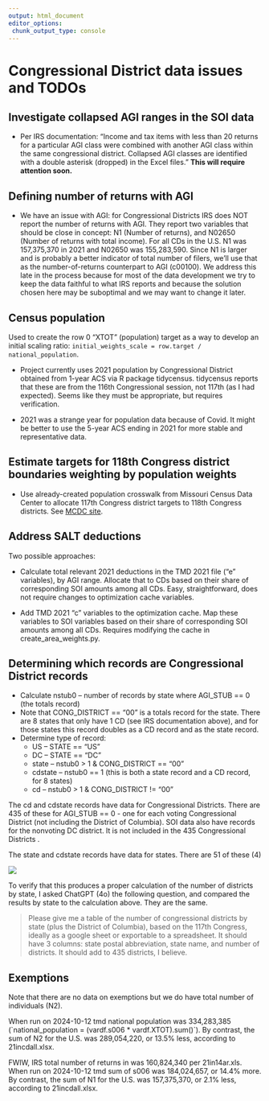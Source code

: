 ```yaml
---
output: html_document
editor_options: 
 chunk_output_type: console
---
```


# Congressional District data issues and TODOs

## Investigate collapsed AGI ranges in the SOI data

-   Per IRS documentation: "Income and tax items with less than 20 returns for a particular AGI class were combined with another AGI class within the same congressional district. Collapsed AGI classes are identified with a double asterisk (dropped) in the Excel files." **This will require attention soon.**

## Defining number of returns with AGI

-   We have an issue with AGI: for Congressional Districts IRS does NOT report the number of returns with AGI. They report two variables that should be close in concept: N1 (Number of returns), and N02650 (Number of returns with total income). For all CDs in the U.S. N1 was 157,375,370 in 2021 and N02650 was 155,283,590. Since N1 is larger and is probably a better indicator of total number of filers, we'll use that as the number-of-returns counterpart to AGI (c00100). We address this late in the process because for most of the data development we try to keep the data faithful to what IRS reports and because the solution chosen here may be suboptimal and we may want to change it later.

## Census population

Used to create the row 0 "XTOT" (population) target as a way to develop an initial scaling ratio:  `initial_weights_scale = row.target / national_population`.

-   Project currently uses 2021 population by Congressional District obtained from 1-year ACS via R package tidycensus. tidycensus reports that these are from the 116th Congressional session, not 117th (as I had expected). Seems like they must be appropriate, but requires verification.

-   2021 was a strange year for population data because of Covid. It might be better to use the 5-year ACS ending in 2021 for more stable and representative data.

## Estimate targets for 118th Congress district boundaries weighting by population weights

-   Use already-created population crosswalk from Missouri Census Data Center to allocate 117th Congress district targets to 118th Congress districts. See [MCDC site](https://mcdc.missouri.edu/applications/geocorr2022.html).

## Address SALT deductions

Two possible approaches:

-   Calculate total relevant 2021 deductions in the TMD 2021 file ("e" variables), by AGI range. Allocate that to CDs based on their share of corresponding SOI amounts among all CDs. Easy, straightforward, does not require changes to optimization cache variables.

-   Add TMD 2021 "c" variables to the optimization cache. Map these variables to SOI variables based on their share of corresponding SOI amounts among all CDs. Requires modifying the cache in create_area_weights.py.


## Determining which records are Congressional District records

-   Calculate nstub0 -- number of records by state where AGI_STUB == 0 (the totals record)
-   Note that CONG_DISTRICT == "00" is a totals record for the state. There are 8 states that only have 1 CD (see IRS documentation above), and for those states this record doubles as a CD record and as the state record.
-   Determine type of record:
    -   US -- STATE == "US"
    -   DC -- STATE == "DC"
    -   state -- nstub0 \> 1 & CONG_DISTRICT == "00"
    -   cdstate -- nstub0 == 1 (this is both a state record and a CD record, for 8 states)
    -   cd -- nstub0 \> 1 & CONG_DISTRICT != "00"

The cd and cdstate records have data for Congressional Districts. There are 435 of these for AGI_STUB == 0 - one for each voting Congressional District (not including the District of Columbia). SOI data also have records for the nonvoting DC district. It is not included in the 435 Congressional Districts .

The state and cdstate records have data for states. There are 51 of these (4)

![](images/clipboard-719051713.png)

To verify that this produces a proper calculation of the number of districts by state, I asked ChatGPT (4o) the following question, and compared the results by state to the calculation above. They are the same.

> Please give me a table of the number of congressional districts by state (plus the District of Columbia), based on the 117th Congress, ideally as a google sheet or exportable to a spreadsheet. It should have 3 columns: state postal abbreviation, state name, and number of districts. It should add to 435 districts, I believe.

## Exemptions

Note that there are no data on exemptions but we do have total number of individuals (N2).

When run on 2024-10-12 tmd national population was 334,283,385 (\`national_population = (vardf.s006 \* vardf.XTOT).sum()\`). By contrast, the sum of N2 for the U.S. was 289,054,220, or 13.5% less, according to 21incdall.xlsx.

FWIW, IRS total number of returns in was 160,824,340 per 21in14ar.xls. When run on 2024-10-12 tmd sum of s006 was 184,024,657, or 14.4% more. By contrast, the sum of N1 for the U.S. was 157,375,370, or 2.1% less, according to 21incdall.xlsx.

